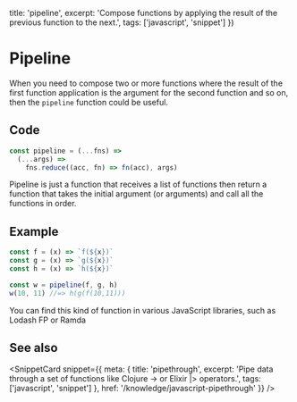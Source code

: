 
  title: 'pipeline',
  excerpt: 'Compose functions by applying the result of the previous function to the next.',
  tags: ['javascript', 'snippet']
})

# Pipeline

When you need to compose two or more functions where the result of the first function application is the argument for the second function and so on, then the `pipeline` function could be useful.

## Code

```js label=pipeline.js
const pipeline = (...fns) =>
  (...args) =>
    fns.reduce((acc, fn) => fn(acc), args)
```

Pipeline is just a function that receives a list of functions then return a function that takes the initial argument (or arguments) and call all the functions in order.

## Example

```js
const f = (x) => `f(${x})`
const g = (x) => `g(${x})`
const h = (x) => `h(${x})`

const w = pipeline(f, g, h)
w(10, 11) //=> h(g(f(10,11)))
```

You can find this kind of function in various JavaScript libraries, such as <OuterLink href="https://github.com/lodash/lodash/wiki/FP-Guide">Lodash FP</OuterLink> or <OuterLink href="https://ramdajs.com/docs/#pipe">Ramda</OuterLink>

## See also

<SnippetCard snippet={{
  meta: {
    title: 'pipethrough',
    excerpt: 'Pipe data through a set of functions like Clojure -> or Elixir |> operators.',
    tags: ['javascript', 'snippet']
  },
  href: '/knowledge/javascript-pipethrough'
}} />


